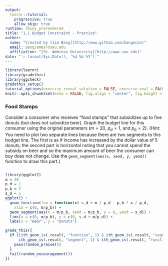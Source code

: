 ```yaml
---
output: 
  learnr::tutorial: 
    progressive: true
    allow_skip: true
runtime: shiny_prerendered
title: "1.1 Budget Constraint - Practice"
author: 
  name: "Created by [Jim Bang](http://www.github.com/bangecon)"
  email: BangJamesT@sau.edu
  affiliation: "[St. Ambrose University](http://www.sau.edu)"
date: "`r format(Sys.Date(), '%d %b %Y')`"
---
```


<style type="text/css">
#doc-metadata {
  margin-bottom: 10px;
  font-size: 0.8m;
}
</style>

```r
library(learnr)
library(gradethis)
library(ggcheck)
gradethis_setup()
tutorial_options(exercise.reveal_solution = FALSE, exercise.eval = FALSE, exercise.checker = gradethis_exercise_checker)
knitr::opts_chunk$set(echo = FALSE, fig.align = "center", fig.height = 6.5, fig.width = 8.5)
```


### Food Stamps

Consider a consumer who receives "food stamps" that subsidizes up to five donuts (but does not subsidize beer). Graph the budget line for this consumer using the original parameters ($m = 20$, $p_d = 1$, and $p_b = 2$). (Hint: You need to plot two separate lines because there are two segments to this budget line. The first is as if income has increased by the dollar value of 5 donuts; the second part is horizontal noting that you cannot spend the subsidy on beer and so the maximum amount of beer the consumer can buy does not change. Use the `geom_segment(aes(x, xend, y, yend))` function to draw this part.)

```r

```

```r
library(ggplot2)
m = 20
p_d = 1
p_b = 2
s_d = 5
ggplot() + 
  geom_function(fun = function(x) s_d + m / p_d - p_b * x / p_d, 
    xlim = c(0, m/p_b)) +
  geom_segment(aes(x = m/p_b, xend = m/p_b, y = 0, yend = s_d)) +
  lims(x = c(0, m/p_b), y = c(0, s_d + m/p_d)) + 
  labs(x = "Beer", y = "Donuts")
```

```r
grade_this({
  if ((ith_geom_is(.result, "function", 1) & ith_geom_is(.result, "segment", 2)) | 
      ith_geom_is(.result, "segment", 1) & ith_geom_is(.result, "function", 2)) {
    pass(random_praise())
  }
  fail(random_encouragement())
})
```
